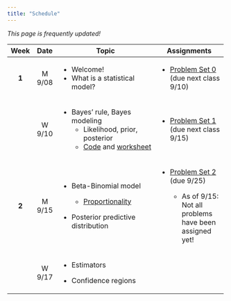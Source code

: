 ```yaml
---
title: "Schedule"
---
```


*This page is frequently updated!*

+---------+---------------+-------------------------------------------------------------------------------------------------+-----------------------------------------------------------------+
| Week    | Date          | Topic                                                                                           | Assignments                                                     |
+:=======:+:=============:+=================================================================================================+=================================================================+
| **1**   | M 9/08        | -   Welcome!                                                                                    | -   [Problem Set 0](homework/review.pdf) (due next class 9/10)  |
|         |               | -   What is a statistical model?                                                                |                                                                 |
+---------+---------------+-------------------------------------------------------------------------------------------------+-----------------------------------------------------------------+
|         | W 9/10        | -   Bayes' rule, Bayes modeling                                                                 | -   [Problem Set 1](homework/412_hw1.pdf) (due next class 9/15) |
|         |               |     -   Likelihood, prior, posterior                                                            |                                                                 |
|         |               |     -   [Code](code/binom_discrete_prior.qmd) and [worksheet](handouts/binom_prob_discrete.pdf) |                                                                 |
+---------+---------------+-------------------------------------------------------------------------------------------------+-----------------------------------------------------------------+
| **2**   | M 9/15        | -   Beta-Binomial model                                                                         | -   [Problem Set 2](homework/412_hw2.pdf) (due 9/25)            |
|         |               |                                                                                                 |                                                                 |
|         |               |     -   [Proportionality](code/proportionality.qmd)                                             |     -   As of 9/15: Not all problems have been assigned yet!    |
|         |               |                                                                                                 |                                                                 |
|         |               | -   Posterior predictive distribution                                                           |                                                                 |
+---------+---------------+-------------------------------------------------------------------------------------------------+-----------------------------------------------------------------+
|         | W 9/17        | -   Estimators                                                                                  |                                                                 |
|         |               |                                                                                                 |                                                                 |
|         |               | -   Confidence regions                                                                          |                                                                 |
+---------+---------------+-------------------------------------------------------------------------------------------------+-----------------------------------------------------------------+
